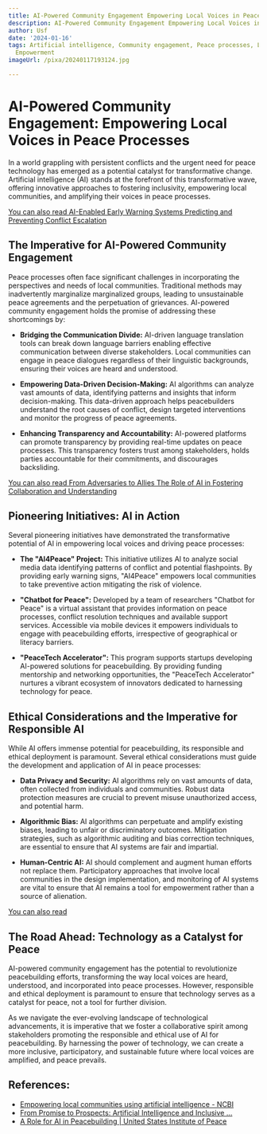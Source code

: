 ```yaml
---
title: AI-Powered Community Engagement Empowering Local Voices in Peace Processes
description: AI-Powered Community Engagement Empowering Local Voices in Peace Processes
author: Usf
date: '2024-01-16'
tags: Artificial intelligence, Community engagement, Peace processes, Local voices,
  Empowerment
imageUrl: /pixa/20240117193124.jpg

---
```

# AI-Powered Community Engagement:  Empowering Local Voices in Peace Processes

In a world grappling with persistent conflicts and the urgent need for peace technology has emerged as a potential catalyst for transformative change. Artificial intelligence (AI) stands  at the forefront of this transformative wave, offering  innovative approaches to fostering  inclusivity, empowering local communities, and amplifying their voices in peace processes.

[You can also read AI-Enabled Early Warning Systems  Predicting  and Preventing Conflict  Escalation](AI-Enabled%20Early%20Warning%20Systems%20Predicting%20and%20Preventing%20Conflict%20Escalation)


## The Imperative for AI-Powered Community Engagement

Peace  processes often face  significant challenges in incorporating the perspectives and needs of local communities. Traditional methods may inadvertently marginalize marginalized groups, leading to unsustainable peace  agreements and the perpetuation of  grievances. AI-powered community engagement holds the promise of addressing these shortcomings by:

- **Bridging the Communication Divide:** AI-driven language translation tools can  break  down language barriers enabling effective communication between diverse stakeholders. Local communities can engage in peace dialogues regardless of their  linguistic backgrounds, ensuring their voices are heard and understood.

- **Empowering Data-Driven Decision-Making:** AI algorithms can analyze vast amounts of data, identifying patterns and insights that inform decision-making. This data-driven  approach helps  peacebuilders understand the root causes of conflict, design targeted interventions and monitor  the  progress of peace agreements.

- **Enhancing  Transparency and Accountability:** AI-powered platforms can promote transparency by providing real-time updates on  peace processes. This  transparency fosters trust among stakeholders, holds parties accountable for their  commitments,  and discourages backsliding.

[You  can also read From Adversaries to Allies The Role of AI in Fostering  Collaboration and Understanding](From%20Adversaries%20to%20Allies%20The%20Role%20of%20AI%20in%20Fostering%20Collaboration%20and%20Understanding)


## Pioneering Initiatives: AI in Action

Several pioneering initiatives have  demonstrated the transformative potential of AI in empowering  local voices and driving peace processes:

- **The "AI4Peace" Project:** This initiative utilizes  AI to analyze social media data identifying patterns of conflict and potential flashpoints. By providing early  warning signs, "AI4Peace"  empowers local  communities to take preventive action mitigating the risk  of violence.

- **"Chatbot for Peace":** Developed by a team of researchers "Chatbot for Peace" is a virtual assistant that provides information on peace processes, conflict resolution techniques and available support services. Accessible via mobile devices it empowers individuals to  engage with peacebuilding efforts, irrespective of geographical or literacy barriers.

- **"PeaceTech Accelerator":** This program supports  startups developing AI-powered solutions for peacebuilding. By providing funding mentorship and networking opportunities, the "PeaceTech Accelerator" nurtures a vibrant ecosystem of innovators dedicated to harnessing technology for peace.

## Ethical Considerations and the Imperative for  Responsible AI

While AI  offers immense  potential for peacebuilding, its responsible and ethical deployment is  paramount. Several ethical considerations must guide the development and application of AI in peace processes:

- **Data Privacy and Security:** AI algorithms rely on vast amounts of data, often collected from individuals and communities. Robust data protection measures are crucial to prevent misuse unauthorized  access, and potential harm.

- **Algorithmic Bias:** AI  algorithms can perpetuate and  amplify existing biases, leading to unfair or discriminatory outcomes. Mitigation strategies, such as algorithmic auditing and bias correction techniques, are essential to ensure that AI  systems  are fair and impartial.

- **Human-Centric AI:** AI should complement and augment human  efforts not replace them. Participatory approaches that  involve local communities in the design implementation, and monitoring of AI systems are vital to  ensure that AI  remains a tool for empowerment rather than a  source of alienation.

[You can also read ]()


## The Road Ahead:  Technology as  a Catalyst for  Peace

AI-powered  community engagement has the potential to revolutionize peacebuilding efforts, transforming  the  way local  voices are heard,  understood, and  incorporated into peace processes. However,  responsible and  ethical  deployment is paramount to ensure that technology serves as a catalyst for peace,  not a tool  for further division.

As we navigate the ever-evolving landscape of technological advancements, it is imperative that we foster a collaborative spirit among stakeholders promoting the responsible and  ethical use of AI for peacebuilding. By harnessing the power of technology, we can create a more inclusive, participatory, and sustainable future where local voices are amplified,  and peace prevails.

## References:
- [Empowering local communities using artificial intelligence - NCBI](https://www.ncbi.nlm.nih.gov/pmc/articles/PMC9058901/)
- [From Promise to Prospects: Artificial Intelligence and Inclusive ...](https://tech-blog.zif-berlin.org/promise-prospects-artificial-intelligence-and-inclusive-peacemaking)
- [A Role for AI in Peacebuilding | United States Institute of Peace](https://www.usip.org/publications/2023/12/role-ai-peacebuilding)
